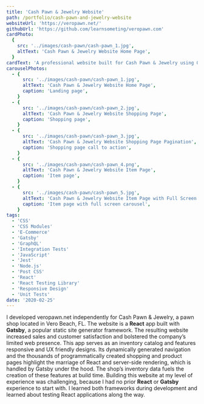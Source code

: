 ```yaml
---
title: 'Cash Pawn & Jewelry Website'
path: /portfolio/cash-pawn-and-jewelry-website
websiteUrl: 'https://veropawn.net/'
githubUrl: 'https://github.com/learnsometing/veropawn.com'
cardPhoto:
  {
    src: '../images/cash-pawn/cash-pawn_1.jpg',
    altText: 'Cash Pawn & Jewelry Website Home Page',
  }
cardText: 'A professional website built for Cash Pawn & Jewelry using Gatsby and React.js.'
carouselPhotos:
  - {
      src: '../images/cash-pawn/cash-pawn_1.jpg',
      altText: 'Cash Pawn & Jewelry Website Home Page',
      caption: 'Landing page',
    }
  - {
      src: '../images/cash-pawn/cash-pawn_2.jpg',
      altText: 'Cash Pawn & Jewelry Website Shopping Page',
      caption: 'Shopping page',
    }
  - {
      src: '../images/cash-pawn/cash-pawn_3.jpg',
      altText: 'Cash Pawn & Jewelry Website Shopping Page Pagination',
      caption: 'Shopping page call to action',
    }
  - {
      src: '../images/cash-pawn/cash-pawn_4.png',
      altText: 'Cash Pawn & Jewelry Website Item Page',
      caption: 'Item page',
    }
  - {
      src: '../images/cash-pawn/cash-pawn_5.jpg',
      altText: 'Cash Pawn & Jewelry Website Item Page with Full Screen Carousel',
      caption: 'Item page with full screen carousel',
    }
tags:
  - 'CSS'
  - 'CSS Modules'
  - 'E-Commerce'
  - 'Gatsby'
  - 'GraphQL'
  - 'Integration Tests'
  - 'JavaScript'
  - 'Jest'
  - 'Node.js'
  - 'Post CSS'
  - 'React'
  - 'React Testing Library'
  - 'Responsive Design'
  - 'Unit Tests'
date: '2020-02-25'
---
```


<Grid item>
  <DescriptionParagraph variant={'body1'} ref={useScrollAnimation(0)} gutterBottom>
    I developed veropawn.net independently for Cash Pawn & Jewelry, a pawn shop
    located in Vero Beach, FL. The website is a <strong>React</strong> app built with 
    <strong> Gatsby</strong>, a popular static site generator framework. The resulting 
    website increased sales and customer satisfaction and bolstered the company’s limited web presence.
  </DescriptionParagraph>
</Grid>
<Grid item>
  <DescriptionParagraph variant={'body1'} ref={useScrollAnimation(0)} gutterBottom>
    This app serves as an inventory catalog and features responsive and UX friendly designs.
    Its dynamically generated navigation and the thousands of programmatically created 
    shopping and product pages highlight the marriage of React and server-side rendering,
    which is handled by Gatsby under the hood. The shop’s inventory data fuels
    the creation of these features at build time.
  </DescriptionParagraph>
</Grid>
<Grid item>
  <DescriptionParagraph variant={'body1'} ref={useScrollAnimation(0)} gutterBottom>
    Building this website at my level of experience was challenging, because I had 
    no prior <strong>React</strong> or <strong>Gatsby</strong> experience to start with.
    I learned both frameworks during development and learned about testing React applications
    along the way.
  </DescriptionParagraph> 
</Grid>